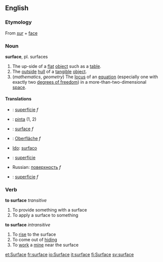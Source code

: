 ==English==
=== Etymology ===
From {{F.}} ''[[sur]]'' + {{F.}} [[face]]

=== Noun ===
'''surface''', pl. surfaces

# The up-side of a [[flat]] [[object]] such as a [[table]].
# The [[outside]] [[hull]] of a [[tangible]] [[object]].
# (''mathematics'', ''geometry'') The [[locus]] of an [[equation]] (especially one with exactly two [[degree of freedom|degrees of freedom]]) in a more-than-two-dimensional [[space]].

==== Translations ====
{{top}}
*{{ca}}: [[superfície]] ''f''
*{{fi}}: [[pinta]] (1, 2)
*{{fr}}: [[surface]] ''f''
*{{de}}: [[Oberfläche]] ''f''
*[[Ido]]: [[surfaco]]
{{mid}}
*{{pt}}: [[superfície]]
*Russian: [[поверхность]] ''f''
*{{es}}: [[superficie]] ''f''
{{bottom}}

===Verb===
'''to surface'''  ''transitive''
#To provide something with a surface
#To apply a surface to something
'''to surface''' ''intransitive''
#To [[rise]] to the surface
#To come out of [[hiding]]
#To [[work]] a [[mine]] near the surface

[[et:Surface]]
[[fr:surface]]
[[io:Surface]]
[[it:surface]]
[[fi:Surface]]
[[sv:surface]]